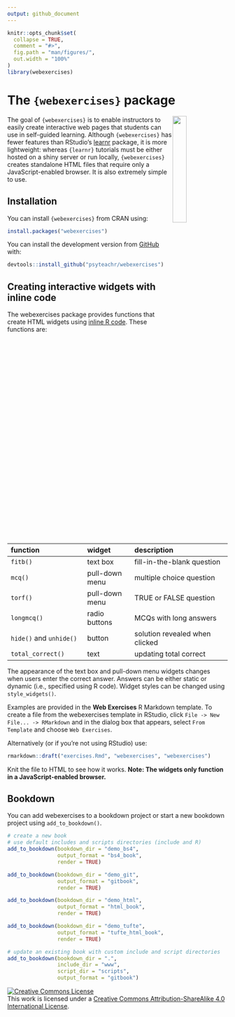 ```yaml
---
output: github_document
---
```


<!-- README.md is generated from README.Rmd. Please edit that file -->

<link href="inst/reports/default/webex.css" rel="stylesheet" />
<link href="inst/reports/default/webex.js"  />

```r
knitr::opts_chunk$set(
  collapse = TRUE,
  comment = "#>",
  fig.path = "man/figures/",
  out.width = "100%"
)
library(webexercises)
```

# The `{webexercises}` package

<img src="man/figures/logo.png" style="float:right; max-width:280px; width: 25%;" />

The goal of `{webexercises}` is to enable instructors to easily create interactive web pages that students can use in self-guided learning. Although `{webexercises}` has fewer features than RStudio's [learnr](https://rstudio.github.io/learnr/) package, it is more lightweight: whereas `{learnr}` tutorials must be either hosted on a shiny server or run locally, `{webexercises}` creates standalone HTML files that require only a JavaScript-enabled browser. It is also extremely simple to use.

## Installation

You can install `{webexercises}` from CRAN using:

```r
install.packages("webexercises")
```

You can install the development version from [GitHub](https://github.com/PsyTeachR/webexercises) with:

```r
devtools::install_github("psyteachr/webexercises")
```

## Creating interactive widgets with inline code

The webexercises package provides functions that create HTML widgets using [inline R code](https://github.com/rstudio/cheatsheets/raw/master/rmarkdown-2.0.pdf).  These functions are:

| function                | widget         | description                    |
|:------------------------|:---------------|:-------------------------------|
| `fitb()`                | text box       | fill-in-the-blank question     |
| `mcq()`                 | pull-down menu | multiple choice question       |
| `torf()`                | pull-down menu | TRUE or FALSE question         |
| `longmcq()`             | radio buttons  | MCQs with long answers         |
| `hide()` and `unhide()` | button         | solution revealed when clicked |
| `total_correct()`       | text           | updating total correct         |

The appearance of the text box and pull-down menu widgets changes when users enter the correct answer. Answers can be either static or dynamic (i.e., specified using R code). Widget styles can be changed using `style_widgets()`.

Examples are provided in the **Web Exercises** R Markdown template. To create a file from the webexercises template in RStudio, click `File -> New File... -> RMarkdown` and in the dialog box that appears, select `From Template` and choose `Web Exercises`.

Alternatively (or if you're not using RStudio) use:

```r
rmarkdown::draft("exercises.Rmd", "webexercises", "webexercises")
```

Knit the file to HTML to see how it works. **Note: The widgets only function in a JavaScript-enabled browser.**


## Bookdown

You can add webexercises to a bookdown project or start a new bookdown project using `add_to_bookdown()`.

```r
# create a new book
# use default includes and scripts directories (include and R)
add_to_bookdown(bookdown_dir = "demo_bs4",
                output_format = "bs4_book",
                render = TRUE)

add_to_bookdown(bookdown_dir = "demo_git",
                output_format = "gitbook",
                render = TRUE)

add_to_bookdown(bookdown_dir = "demo_html",
                output_format = "html_book",
                render = TRUE)

add_to_bookdown(bookdown_dir = "demo_tufte",
                output_format = "tufte_html_book",
                render = TRUE)

# update an existing book with custom include and script directories
add_to_bookdown(bookdown_dir = ".",
                include_dir = "www",
                script_dir = "scripts",
                output_format = "gitbook")
```


<a rel="license" href="https://creativecommons.org/licenses/by-sa/4.0/"><img alt="Creative Commons License" style="border-width:0" src="https://i.creativecommons.org/l/by-sa/4.0/88x31.png" /></a><br />This work is licensed under a <a rel="license" href="https://creativecommons.org/licenses/by-sa/4.0/">Creative Commons Attribution-ShareAlike 4.0 International License</a>.
